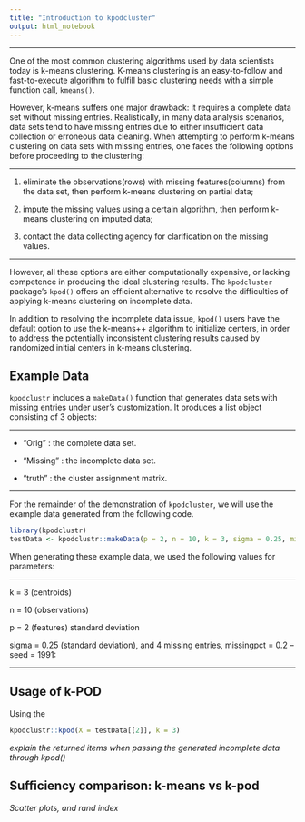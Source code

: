 ```yaml
---
title: "Introduction to kpodcluster"
output: html_notebook
---
```

***

One of the most common clustering algorithms used by data scientists today is k-means clustering. K-means clustering is an easy-to-follow and fast-to-execute algorithm to fulfill basic clustering needs with a simple function call, `kmeans()`. 

However, k-means suffers one major drawback: it requires a complete data set without missing entries. Realistically, in many data analysis scenarios, data sets tend to have missing entries due to either insufficient data collection or erroneous data cleaning. When attempting to perform k-means clustering on data sets with missing entries, one faces the following options before proceeding to the clustering:

***
1. eliminate the observations(rows) with missing features(columns) from the data set, then perform k-means clustering on partial data;

2. impute the missing values using a certain algorithm, then perform k-means clustering on imputed data;

3. contact the data collecting agency for clarification on the missing values.

***

However, all these options are either computationally expensive, or lacking competence in producing the ideal clustering results. The `kpodcluster` package's `kpod()` offers an efficient alternative to resolve the difficulties of applying k-means clustering on incomplete data. 

In addition to resolving the incomplete data issue, `kpod()` users have the default option to use the k-means++ algorithm to initialize centers, in order to address the potentially inconsistent clustering results caused by randomized initial centers in k-means clustering.

## Example Data

`kpodclustr` includes a `makeData()` function that generates data sets with missing entries under user's customization. It produces a list object consisting of 3 objects:

***

- "Orig" : the complete data set.

- "Missing" : the incomplete data set. 

- "truth" : the cluster assignment matrix. 

***

For the remainder of the demonstration of `kpodcluster`, we will use the example data generated from the following code. 

```r
library(kpodclustr)
testData <- kpodclustr::makeData(p = 2, n = 10, k = 3, sigma = 0.25, missing = 0.2, seed = 1991); testData
```

When generating these example data, we used the following values for parameters: 

***

k = 3 (centroids) 

n = 10 (observations)

p = 2 (features) standard deviation 

sigma = 0.25 (standard deviation), and 4 missing entries, missingpct = 0.2 -- seed = 1991:

***

## Usage of k-POD

Using the 
```r
kpodclustr::kpod(X = testData[[2]], k = 3)
```

*explain the returned items when passing the generated incomplete data through kpod()*

## Sufficiency comparison: k-means vs k-pod

*Scatter plots, and rand index*


